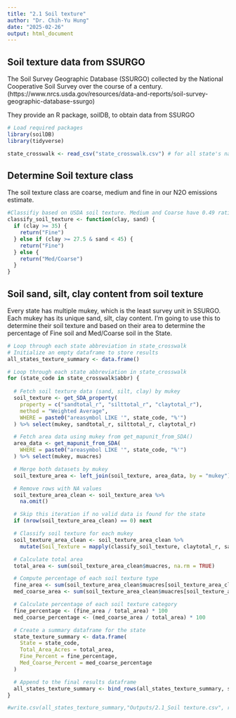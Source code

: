 ```yaml
---
title: "2.1 Soil texture"
author: "Dr. Chih-Yu Hung"
date: "2025-02-26"
output: html_document
---
```


## Soil texture data from SSURGO

The Soil Survey Geographic Database (SSURGO) collected by the National Cooperative Soil Survey over the course of a century. 
(https://www.nrcs.usda.gov/resources/data-and-reports/soil-survey-geographic-database-ssurgo)

They provide an R package, soilDB, to obtain data from SSURGO

```r
# Load required packages
library(soilDB)
library(tidyverse)

state_crosswalk <- read_csv("state_crosswalk.csv") # for all state's name

```

## Determine Soil texture class

The soil texture class are coarse, medium and fine in our N2O emissions estimate. 

```r
#Classifiy based on USDA soil texture. Medium and Coarse have 0.49 ratio and Fine have 2.55 ratio
classify_soil_texture <- function(clay, sand) {
  if (clay >= 35) {
    return("Fine")
  } else if (clay >= 27.5 & sand < 45) {
    return("Fine")
  } else {
    return("Med/Coarse")
  }
}
```


## Soil sand, silt, clay content from soil texture

Every state has multiple mukey, which is the least survey unit in SSURGO. Each mukey has its unique sand, silt, clay content. I'm going to use this to determine their soil texture and based on their area to determine the percentage of Fine soil and Med/Coarse soil in the State. 


```r
# Loop through each state abbreviation in state_crosswalk
# Initialize an empty dataframe to store results
all_states_texture_summary <- data.frame()

# Loop through each state abbreviation in state_crosswalk
for (state_code in state_crosswalk$abbr) {
  
  # Fetch soil texture data (sand, silt, clay) by mukey
  soil_texture <- get_SDA_property(
    property = c("sandtotal_r", "silttotal_r", "claytotal_r"),
    method = "Weighted Average",
    WHERE = paste0("areasymbol LIKE '", state_code, "%'")
  ) %>% select(mukey, sandtotal_r, silttotal_r, claytotal_r)

  # Fetch area data using mukey from get_mapunit_from_SDA()
  area_data <- get_mapunit_from_SDA(
    WHERE = paste0("areasymbol LIKE '", state_code, "%'")
  ) %>% select(mukey, muacres)

  # Merge both datasets by mukey
  soil_texture_area <- left_join(soil_texture, area_data, by = "mukey")

  # Remove rows with NA values
  soil_texture_area_clean <- soil_texture_area %>%
    na.omit()

  # Skip this iteration if no valid data is found for the state
  if (nrow(soil_texture_area_clean) == 0) next

  # Classify soil texture for each mukey
  soil_texture_area_clean <- soil_texture_area_clean %>%
    mutate(Soil_Texture = mapply(classify_soil_texture, claytotal_r, sandtotal_r))

  # Calculate total area
  total_area <- sum(soil_texture_area_clean$muacres, na.rm = TRUE)

  # Compute percentage of each soil texture type
  fine_area <- sum(soil_texture_area_clean$muacres[soil_texture_area_clean$Soil_Texture == "Fine"], na.rm = TRUE)
  med_coarse_area <- sum(soil_texture_area_clean$muacres[soil_texture_area_clean$Soil_Texture == "Med/Coarse"], na.rm = TRUE)

  # Calculate percentage of each soil texture category
  fine_percentage <- (fine_area / total_area) * 100
  med_coarse_percentage <- (med_coarse_area / total_area) * 100

  # Create a summary dataframe for the state
  state_texture_summary <- data.frame(
    State = state_code,
    Total_Area_Acres = total_area,
    Fine_Percent = fine_percentage,
    Med_Coarse_Percent = med_coarse_percentage
  )

  # Append to the final results dataframe
  all_states_texture_summary <- bind_rows(all_states_texture_summary, state_texture_summary)
}

#write.csv(all_states_texture_summary,"Outputs/2.1_Soil texture.csv", row.names = FALSE)
```


